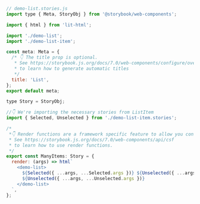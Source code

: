 ```js
// demo-list.stories.js
import type { Meta, StoryObj } from '@storybook/web-components';

import { html } from 'lit-html';

import './demo-list';
import './demo-list-item';

const meta: Meta = {
  /* 👇 The title prop is optional.
   * See https://storybook.js.org/docs/7.0/web-components/configure/overview#configure-story-loading
   * to learn how to generate automatic titles
   */
  title: 'List',
};
export default meta;

type Story = StoryObj;

//👇 We're importing the necessary stories from ListItem
import { Selected, Unselected } from './demo-list-item.stories';

/*
 *👇 Render functions are a framework specific feature to allow you control on how the component renders.
 * See https://storybook.js.org/docs/7.0/web-components/api/csf
 * to learn how to use render functions.
 */
export const ManyItems: Story = {
  render: (args) => html`
    <demo-list>
      ${Selected({ ...args, ...Selected.args })} ${Unselected({ ...args, ...Unselected.args })}
      ${Unselected({ ...args, ...Unselected.args })}
    </demo-list>
  `,
};
```
